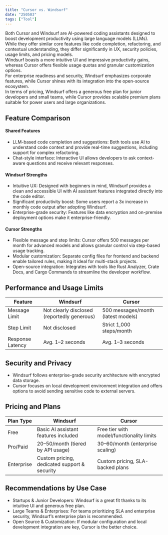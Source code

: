```yaml
---
title: "Cursor vs. Windsurf"
date: "250503"
tags: ["Tool"]
---
```


Both Cursor and Windsurf are AI-powered coding assistants designed to boost development productivity using large language models (LLMs).  
While they offer similar core features like code completion, refactoring, and contextual understanding, they differ significantly in UX, security policies, usage limits, and pricing models.  
Windsurf boasts a more intuitive UI and impressive productivity gains, whereas Cursor offers flexible usage quotas and granular customization options.  
For enterprise readiness and security, Windsurf emphasizes corporate features, while Cursor shines with its integration into the open-source ecosystem.  
In terms of pricing, Windsurf offers a generous free plan for junior developers and small teams, while Cursor provides scalable premium plans suitable for power users and large organizations.

## Feature Comparison

#### Shared Features

- LLM-based code completion and suggestions: Both tools use AI to understand code context and provide real-time suggestions, including support for complex refactoring.
- Chat-style interface: Interactive UI allows developers to ask context-aware questions and receive relevant responses.

#### Windsurf Strengths

- Intuitive UX: Designed with beginners in mind, Windsurf provides a clean and accessible UI with AI assistant features integrated directly into the code editor.
- Significant productivity boost: Some users report a 3x increase in monthly code output after adopting Windsurf.
- Enterprise-grade security: Features like data encryption and on-premise deployment options make it enterprise-friendly.

#### Cursor Strengths

- Flexible message and step limits: Cursor offers 500 messages per month for advanced models and allows granular control via step-based usage tracking.
- Modular customization: Separate config files for frontend and backend enable tailored rules, making it ideal for multi-stack projects.
- Open-source integration: Integrates with tools like Rust Analyzer, Crate Docs, and Cargo Commands to streamline the developer workflow.

## Performance and Usage Limits

| Feature          | Windsurf                                    | Cursor                             |
| ---------------- | ------------------------------------------- | ---------------------------------- |
| Message Limit    | Not clearly disclosed (reportedly generous) | 500 messages/month (latest models) |
| Step Limit       | Not disclosed                               | Strict 1,000 steps/month           |
| Response Latency | Avg. 1–2 seconds                            | Avg. 1–3 seconds                   |

## Security and Privacy

- Windsurf follows enterprise-grade security architecture with encrypted data storage.
- Cursor focuses on local development environment integration and offers options to avoid sending sensitive code to external servers.

## Pricing and Plans

| Plan Type  | Windsurf                                     | Cursor                                    |
| ---------- | -------------------------------------------- | ----------------------------------------- |
| Free       | Basic AI assistant features included         | Free tier with model/functionality limits |
| Pro/Paid   | $20–$50/month (tiered by API usage)          | $30–$60/month (enterprise scaling)        |
| Enterprise | Custom pricing, dedicated support & security | Custom pricing, SLA-backed plans          |

## Recommendations by Use Case

- Startups & Junior Developers: Windsurf is a great fit thanks to its intuitive UI and generous free plan.
- Large Teams & Enterprises: For teams prioritizing SLA and enterprise security, Windsurf’s enterprise plan is recommended.
- Open Source & Customization: If modular configuration and local development integration are key, Cursor is the better choice.
